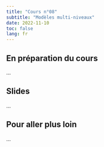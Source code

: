```yaml
---
title: "Cours n°08"
subtitle: "Modèles multi-niveaux"
date: 2022-11-10
toc: false
lang: fr
---
```


## En préparation du cours

...

## Slides

...

## Pour aller plus loin

...
